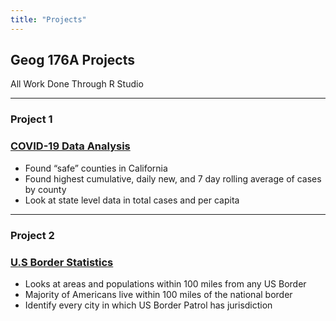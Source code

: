 ```yaml
---
title: "Projects"
---
```


## Geog 176A Projects 
  All Work Done Through R Studio
 
****


### Project 1
### [COVID-19 Data Analysis](https://jacobbraslaw.github.io/geog-176A-labs/lab-02.html)
- Found "safe" counties in California
- Found highest cumulative, daily new, and 7 day rolling average of cases by county
- Look at state level data in total cases and per capita

****

### Project 2
### [U.S Border Statistics](https://jacobbraslaw.github.io/geog-176A-labs/lab-03.html)
- Looks at areas and populations within 100 miles from any US Border
- Majority of Americans live within 100 miles of the national border
- Identify every city in which US Border Patrol has jurisdiction

